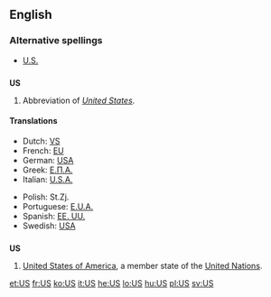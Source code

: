 {{see|Appendix:Variations of "us"}}
==English==

===Alternative spellings===
* [[U.S.]]

==={{initialism}}===
'''US'''

# Abbreviation of ''[[United States]]''.

====Translations====
{{top}}
* Dutch: [[VS]] {{m|p}}
* French: [[EU]] {{m|p}}
* German: [[#German|USA]] {{m|p}}
* Greek: [[Ε.Π.Α.]] {{f|p}}
* Italian: [[U.S.A.]] {{m|p}}
{{mid}}
* Polish: St.Zj. {{m|p}}
* Portuguese: [[E.U.A.]] {{m|p}}
* Spanish: [[EE. UU.]] {{m|p}}
* Swedish: [[USA]] {{n|s}}
{{bottom}}

==={{abbreviation}}===
'''US'''

# [[United States of America]], a member state of the [[United Nations]].

[[et:US]]
[[fr:US]]
[[ko:US]]
[[it:US]]
[[he:US]]
[[lo:US]]
[[hu:US]]
[[pl:US]]
[[sv:US]]